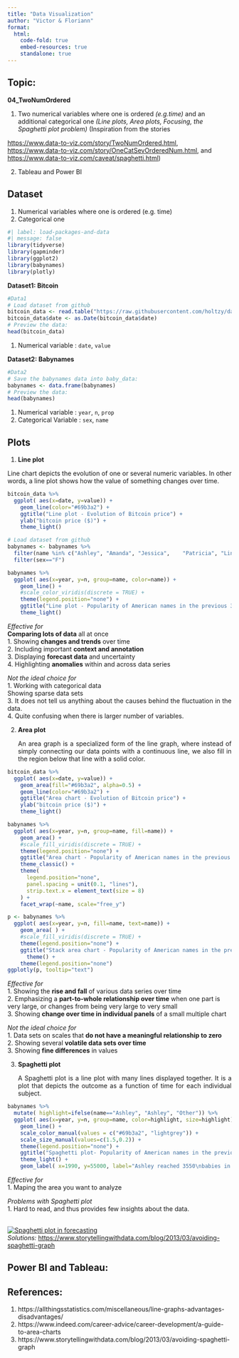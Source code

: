 ```yaml
---
title: "Data Visualization"
author: "Victor & Floriann"
format: 
  html: 
    code-fold: true
    embed-resources: true
    standalone: true
---
```


## Topic:
**04_TwoNumOrdered**
<br>
<p align='justify'>
1. Two numerical variables where one is ordered *(e.g.time)* and an additional categorical one *(Line plots, Area plots, Focusing, the Spaghetti plot problem)* (Inspiration from the stories 
</p>
<https://www.data-to-viz.com/story/TwoNumOrdered.html>, 
<br> <https://www.data-to-viz.com/story/OneCatSevOrderedNum.html>, and 
<br> <https://www.data-to-viz.com/caveat/spaghetti.html>)

<p align='justify'>
2. Tableau and Power BI
</p>

## Dataset
<p align='justify'>
1. Numerical variables where one is ordered (e.g. time) 
2. Categorical one 
</p>

```r
#| label: load-packages-and-data
#| message: false
library(tidyverse)
library(gapminder)
library(ggplot2)
library(babynames)
library(plotly)
```

**Dataset1: Bitcoin**

```r
#Data1
# Load dataset from github
bitcoin_data <- read.table("https://raw.githubusercontent.com/holtzy/data_to_viz/master/Example_dataset/3_TwoNumOrdered.csv", header=T)
bitcoin_data$date <- as.Date(bitcoin_data$date)
# Preview the data:
head(bitcoin_data)
```
<p align='justify'>
1. Numerical variable : `date`, `value`
</p>

**Dataset2: Babynames**

```r
#Data2
# Save the babynames data into baby_data:
babynames <- data.frame(babynames)
# Preview the data:
head(babynames)
```
<p align='justify'>
1. Numerical variable : `year`, `n`, `prop`
2. Categorical Variable : `sex`, `name` 
</p>

## Plots

1. **Line plot**

<p align='justify'>
Line chart depicts the evolution of one or several numeric variables. In other words, a line plot shows how the value of something changes over time.
</p>

```r
bitcoin_data %>%
  ggplot( aes(x=date, y=value)) +
    geom_line(color="#69b3a2") +
    ggtitle("Line plot - Evolution of Bitcoin price") +
    ylab("bitcoin price ($)") +
    theme_light()
```

```r
# Load dataset from github
babynames <- babynames %>% 
  filter(name %in% c("Ashley", "Amanda", "Jessica",    "Patricia", "Linda", "Deborah",   "Dorothy", "Betty", "Helen")) %>%
  filter(sex=="F")

babynames %>%
  ggplot( aes(x=year, y=n, group=name, color=name)) +
    geom_line() +
    #scale_color_viridis(discrete = TRUE) +
    theme(legend.position="none") +
    ggtitle("Line plot - Popularity of American names in the previous 30 years") +
    theme_light()
```
<p align='justify'>
*Effective for*
<br>
**Comparing lots of data** all at once
<br>
1. Showing **changes and trends** over time
<br>
2. Including important **context and annotation**
<br>
3. Displaying **forecast data** and uncertainty
<br>
4. Highlighting **anomalies** within and across data series
</p>
<p align='justify'>
*Not the ideal choice for*
<br>
1. Working with categorical data
<br>
Showing sparse data sets
<br>
3. It does not tell us anything about the causes behind the fluctuation in the data.
<br>
4. Quite confusing when there is larger number of variables.
</p>

2. **Area plot**
<p align='justify'>
An area graph is a specialized form of the line graph, where instead of simply connecting our data points with a continuous line, we also fill in the region below that line with a solid color. 
</p>
<p align='justify'>

```r
bitcoin_data %>%
  ggplot( aes(x=date, y=value)) +
    geom_area(fill="#69b3a2", alpha=0.5) +
    geom_line(color="#69b3a2") +
    ggtitle("Area chart - Evolution of Bitcoin price") +
    ylab("bitcoin price ($)") +
    theme_light()
```

```r
babynames %>%
  ggplot( aes(x=year, y=n, group=name, fill=name)) +
    geom_area() +
    #scale_fill_viridis(discrete = TRUE) +
    theme(legend.position="none") +
    ggtitle("Area chart - Popularity of American names in the previous 30 years") +
    theme_classic() +
    theme(
      legend.position="none",
      panel.spacing = unit(0.1, "lines"),
      strip.text.x = element_text(size = 8)
    ) +
    facet_wrap(~name, scale="free_y")
```

```r
p <- babynames %>% 
  ggplot( aes(x=year, y=n, fill=name, text=name)) +
    geom_area( ) +
    #scale_fill_viridis(discrete = TRUE) +
    theme(legend.position="none") +
    ggtitle("Stack area chart - Popularity of American names in the previous 30 years") +
      theme() +
    theme(legend.position="none")
ggplotly(p, tooltip="text")
```

*Effective for*
<br>
1. Showing the **rise and fall** of various data series over time
<br>
2. Emphasizing a **part-to-whole relationship over time** when one part is very large, or changes from being very large to very small
<br>
3. Showing **change over time in individual panels** of a small multiple chart
</p>
<p align='justify'>
*Not the ideal choice for*
<br>
1. Data sets on scales that **do not have a meaningful relationship to zero**
<br>
2. Showing several **volatile data sets over time**
<br>
3. Showing **fine differences** in values
</p>

3. **Spaghetti plot**
<p align='justify'>
A Spaghetti plot is a line plot with many lines displayed together. It is a plot that depicts the outcome as a function of time for each individual subject.
</p>

```r
babynames %>%
  mutate( highlight=ifelse(name=="Ashley", "Ashley", "Other")) %>%
  ggplot( aes(x=year, y=n, group=name, color=highlight, size=highlight)) +
    geom_line() +
    scale_color_manual(values = c("#69b3a2", "lightgrey")) +
    scale_size_manual(values=c(1.5,0.2)) +
    theme(legend.position="none") +
    ggtitle("Spaghetti plot- Popularity of American names in the previous 30 years") +
    theme_light() +
    geom_label( x=1990, y=55000, label="Ashley reached 3550\nbabies in 1970", size=4, color="#69b3a2")
```
<p align='justify'>
*Effective for*
<br>
1. Maping the area you want to analyze
</p>
<p align='justify'>
*Problems with Spaghetti plot*
<br>
1. Hard to read, and thus provides few insights about the data.
</p>
<br>
[![Spaghetti plot in forecasting](https://i.insider.com/59b063a4609c3020008b46eb?width=1300&format=jpeg&auto=webp)](https://www.businessinsider.com/hurricane-irma-spaghetti-models-landfall-2017-9)
<br>
*Solutions:* <https://www.storytellingwithdata.com/blog/2013/03/avoiding-spaghetti-graph>

## Power BI and Tableau:

## References:
<p align='justify'>
1. https://allthingsstatistics.com/miscellaneous/line-graphs-advantages-disadvantages/
2. https://www.indeed.com/career-advice/career-development/a-guide-to-area-charts
3. https://www.storytellingwithdata.com/blog/2013/03/avoiding-spaghetti-graph
</p>